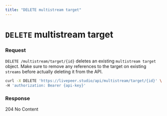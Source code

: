 ```yaml
---
title: "DELETE multistream target"
---
```


# `DELETE` multistream target

<!-- description -->

### Request

`DELETE /multistream/target/{id}` deletes an existing `multistream target`
object. Make sure to remove any references to the target on existing `streams`
before actually deleting it from the API.

```bash
curl -X DELETE 'https://livepeer.studio/api/multistream/target/{id}' \
-H 'authorization: Bearer {api-key}'
```

### Response

204 No Content
